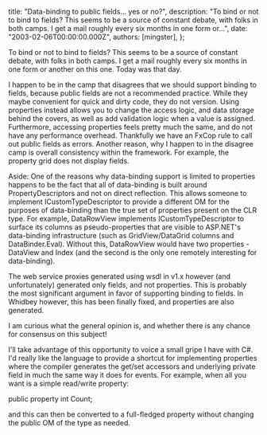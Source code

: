 
  title: "Data-binding to public fields... yes or no?",
  description: "To bind or not to bind to fields? This seems to be a source of constant debate, with folks in both camps. I get a mail roughly every six months in one form or...",
  date: "2003-02-06T00:00:00.000Z",
  authors: [mingster],
};

<p>To bind or not to bind to fields? This seems to be a source of constant debate, with folks in both camps. I get a mail roughly every six months in one form or another on this one. Today was that day.</p>
<p>I happen to be in the camp that disagrees that we should support binding to fields, because public fields are not a recommended practice. While they maybe convenient for quick and dirty code, they do not version. Using properties instead allows you to change the access logic, and data storage behind the covers, as well as add validation logic when a value is assigned. Furthermore, accessing properties feels pretty much the same, and do not have any performance overhead. Thankfully we have an FxCop rule to call out public fields as errors. Another reason, why I happen to in the disagree camp is overall consistency within the framework. For example, the property grid does not display fields.</p>
<p>Aside: One of the reasons why data-binding support is limited to properties happens to be the fact that all of data-binding is built around PropertyDescriptors and not on direct reflection. This allows someone to implement ICustomTypeDescriptor to provide a different OM for the purposes of data-binding than the true set of properties present on the CLR type. For example, DataRowView implements ICustomTypeDescriptor to surface its columns as pseudo-properties that are visible to ASP.NET's data-binding infrastructure (such as GridView/DataGrid columns and DataBinder.Eval). Without this, DataRowView would have two properties - DataView and Index (and the second is the only one remotely interesting for data-binding).</p>
<p>The web service proxies generated using wsdl in v1.x however (and unfortunately) generated only fields, and not properties. This is probably the most significant argument in favor of supporting binding to fields. In Whidbey however, this has been finally fixed, and properties are also generated.</p>
<p>I am curious what the general opinion is, and whether there is any chance for consensus on this subject!</p>
<p>I'll take advantage of this opportunity to voice a small gripe I have with C#. I'd really like the language to provide a shortcut for implementing properties where the compiler generates the get/set accessors and underlying private field in much the same way it does for events. For example, when all you want is a simple read/write property:</p>
<p>public property int Count;</p>
<p>and this can then be converted to a full-fledged property without changing the public OM of the type as needed.</p>
